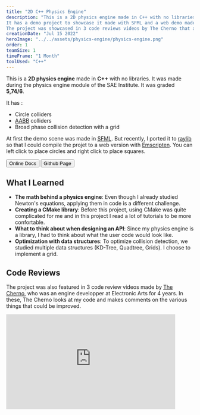 ```yaml
---
title: "2D C++ Physics Engine"
description: "This is a 2D physics engine made in C++ with no libraries. 
It has a demo project to showcase it made with SFML and a web demo made with Raylib. 
The project was showcased in 3 code reviews videos by The Cherno that accumulated a total of 261'000 views."
creationDate: "Jul 15 2022"
heroImage: "../../assets/physics-engine/physics-engine.png"
order: 1
teamSize: 1
timeFrame: "1 Month"
toolUsed: "C++"
---
```



This is a **2D physics engine** made in **C++** with no libraries.
It was made during the physics engine module of the SAE Institute.
It was graded **5,74/6**.

It has :

-   Circle colliders
-   [AABB](https://en.wikipedia.org/wiki/Minimum_bounding_box#Axis-aligned_minimum_bounding_box) colliders
-   Broad phase collision detection with a grid

At first the demo scene was made in [SFML](https://www.sfml-dev.org/).
But recently, I ported it to [raylib](https://www.raylib.com/) so that I
could compile the projet to a web version with [Emscripten](https://emscripten.org/).
You can left click to place circles and right click to place squares.

<div class="flex" style="margin-bottom: 1em;">
	<Button href="https://stowy-physics-engine.readthedocs.io/en/latest/index.html">
		Online Docs
	</Button>
	<Button href="https://github.com/St0wy/StowyPhysicsEngine">
		Github Page
	</Button>
</div>


<PhysicsEngineDemo />

## What I Learned

-   **The math behind a physics engine**: Even though I already studied Newton's equations, applying them in code is a different challenge.
-   **Creating a CMake library**: Before this project, using CMake was quite complicated for me and in this project I read a lot of tutorials to be more confortable.
-   **What to think about when designing an API**: Since my physics engine is a library, I had to think about what the user code would look like.
-   **Optimization with data structures**: To optimize collision detection, we studied multiple data structures (KD-Tree, Quadtree, Grids). I choose to implement a grid.

## Code Reviews

The project was also featured in 3 code review videos made by [The Cherno](https://www.youtube.com/@TheCherno),
who was an engine developper at Electronic Arts for 4 years.
In these, The Cherno looks at my code and makes comments on the various things that could be improved.

<div class="grid place-items-center">
	<iframe
		style="overflow:hidden;width:90%;aspect-ratio:16/9"
		src="https://www.youtube-nocookie.com/embed/eNSkYAzC_ew"
		title="YouTube video player"
		frameborder="0"
		allow="accelerometer; autoplay; clipboard-write; encrypted-media; gyroscope; picture-in-picture; web-share"
		allowfullscreen
	/>
</div>

<div class="grid place-items-center">
	<iframe
		style="overflow:hidden;width:90%;aspect-ratio:16/9"
		src="https://www.youtube-nocookie.com/embed/0AFKxekpbUM"
		title="YouTube video player"
		frameborder="0"
		allow="accelerometer; autoplay; clipboard-write; encrypted-media; gyroscope; picture-in-picture; web-share"
		allowfullscreen
	/>
</div>

<div class="grid place-items-center">
	<iframe
		style="overflow:hidden;width:90%;aspect-ratio:16/9"
		src="https://www.youtube-nocookie.com/embed/o1qs-KqJlzI"
		title="YouTube video player"
		frameborder="0"
		allow="accelerometer; autoplay; clipboard-write; encrypted-media; gyroscope; picture-in-picture; web-share"
		allowfullscreen
	/>
</div>
